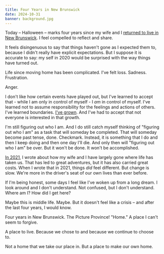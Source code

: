 ```yaml
---
title: Four Years in New Brunswick
date: 2024-10-31
banner: background.jpg
---
```


Today – Halloween – marks four years since my wife and I [returned to live in New Brunswick](/blog/moving-home-to-new-brunswick/). I feel compelled to reflect and share.

It feels disingenuous to say that things haven't gone as I expected them to, because I didn't really have explicit expectations. But I suppose it is accurate to say: my self in 2020 would be surprised with the way things have turned out.

Life since moving home has been complicated. I've felt loss. Sadness. Frustration.

Anger.

I don't like how certain events have played out, but I've learned to accept that - while I am only in control of myself - I _am_ in control of myself. I've learned not to assume responsibility for the feelings and actions of others. I've learned boundaries. [I've grown](/blog/new-year-new-me/). And I've had to accept that not everyone is interested in that growth.

I'm still figuring out who I am. And I do still catch myself thinking of "figuring out who I am" as a task that will someday be completed. That will someday become past tense, done. Checkmark. Instead, it is something that I do and then I keep doing and then one day I'll die. And only then will "figuring out who I am" be over. But it won't be done. It won't be accomplished.

[In 2021](/blog/what-happens-next/), I wrote about how my wife and I have largely gone where life has taken us. That has led to great adventures, but it has also carried great costs. When I wrote that in 2021, things _did_ feel different. But change is slow. We're more in the driver's seat of our own lives than ever before.

If I'm being honest, some days I feel like I've woken up from a long dream. I look around and I don't understand. Not confused, but I don't understand. Where am I? How did I get here?

Maybe this is middle life. Maybe. But it doesn't feel like a crisis – and after the last four years, I would know.

Four years in New Brunswick. The Picture Province! "Home." A place I can't seem to forgive.

A place to live. Because we chose to and because we continue to choose to.

Not a home that we take our place in. But a place to make our own home.
